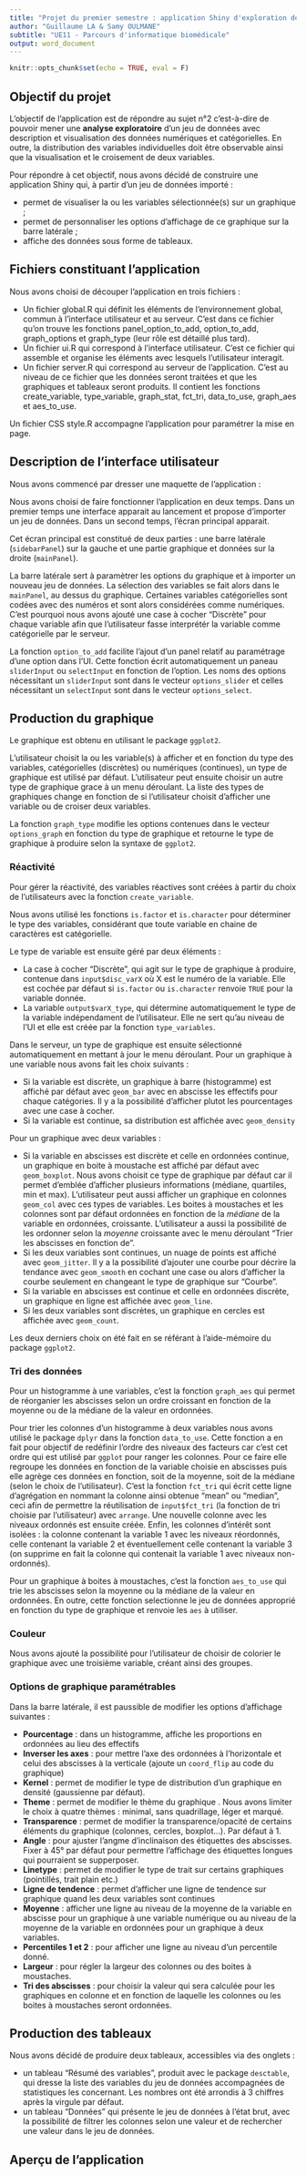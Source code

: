 ```yaml
---
title: "Projet du premier semestre : application Shiny d'exploration de données"
author: "Guillaume LA & Samy OULMANE"
subtitle: "UE11 - Parcours d'informatique biomédicale"
output: word_document
---
```


```r
knitr::opts_chunk$set(echo = TRUE, eval = F)
```

## Objectif du projet

L'objectif de l'application est de répondre au sujet n°2 c'est-à-dire de pouvoir mener une **analyse exploratoire** d'un jeu de données avec description et visualisation des données numériques et catégorielles. En outre, la distribution des variables individuelles doit être observable ainsi que la visualisation et le croisement de deux variables.

Pour répondre à cet objectif, nous avons décidé de construire une application Shiny qui, à partir d'un jeu de données importé :

- permet de visualiser la ou les variables sélectionnée(s) sur un graphique ;
- permet de personnaliser les options d'affichage de ce graphique sur la barre latérale ;
- affiche des données sous forme de tableaux.

## Fichiers constituant l’application

Nous avons choisi de découper l’application en trois fichiers :

- Un fichier global.R qui définit les éléments de l’environnement global, commun à l’interface utilisateur et au serveur. C’est dans ce fichier qu’on trouve les fonctions panel_option_to_add, option_to_add, graph_options et graph_type (leur rôle est détaillé plus tard).
- Un fichier ui.R qui correspond à l’interface utilisateur. C’est ce fichier qui assemble et organise les éléments avec lesquels l’utilisateur interagit.
- Un fichier server.R qui correspond au serveur de l’application. C’est au niveau de ce fichier que les données seront traitées et que les graphiques et tableaux seront produits. Il contient les fonctions create_variable, type_variable, graph_stat, fct_tri, data_to_use, graph_aes et aes_to_use.

Un fichier CSS style.R accompagne l’application pour paramétrer la mise en page.

## Description de l'interface utilisateur

Nous avons commencé par dresser une maquette de l'application :



Nous avons choisi de faire fonctionner l'application en deux temps. Dans un premier temps une interface apparait au lancement et propose d'importer un jeu de données. Dans un second temps, l'écran principal apparait.

Cet écran principal est constitué de deux parties : une barre latérale (`sidebarPanel`) sur la gauche et une partie graphique et données sur la droite (`mainPanel`). 

La barre latérale sert à paramètrer les options du graphique et à importer un nouveau jeu de données. La sélection des variables se fait alors dans le `mainPanel`, au dessus du graphique. Certaines variables catégorielles sont codées avec des numéros et sont alors considérées comme numériques. C'est pourquoi nous avons ajouté une case à cocher "Discrète" pour chaque variable afin que l'utilisateur fasse interprétér la variable comme catégorielle par le serveur.

La fonction `option_to_add` facilite l'ajout d'un panel relatif au paramétrage d'une option dans l'UI. Cette fonction écrit automatiquement un paneau `sliderInput` ou `selectInput` en fonction de l'option. Les noms des options nécessitant un `sliderInput` sont dans le vecteur `options_slider` et celles nécessitant un `selectInput` sont dans le vecteur `options_select`. 

## Production du graphique

Le graphique est obtenu en utilisant le package `ggplot2`.

L'utilisateur choisit la ou les variable(s) à afficher et en fonction du type des variables, catégorielles (discrètes) ou numériques (continues), un type de graphique est utilisé par défaut. L'utilisateur peut ensuite choisir un autre type de graphique grace à un menu déroulant. La liste des types de graphiques change en fonction de si l'utilisateur choisit d'afficher une variable ou de croiser deux variables.

La fonction `graph_type` modifie les options contenues dans le vecteur `options_graph` en fonction du type de graphique et retourne le type de graphique à produire selon la syntaxe de `ggplot2`.

### Réactivité

Pour gérer la réactivité, des variables réactives sont créées à partir du choix de l'utilisateurs avec la fonction `create_variable`.

Nous avons utilisé les fonctions `is.factor` et `is.character` pour déterminer le type des variables, considérant que toute variable en chaine de caractères est catégorielle.

Le type de variable est ensuite géré par deux éléments :

- La case à cocher "Discrète", qui agit sur le type de graphique à produire, contenue dans `input$disc_varX` où X est le numéro de la variable. Elle est cochée par défaut si `is.factor` ou `is.character` renvoie `TRUE` pour la variable donnée.
- La variable `output$varX_type`, qui détermine automatiquement le type de la variable indépendament de l'utilisateur. Elle ne sert qu'au niveau de l'UI et elle est créée par la fonction `type_variables`.

Dans le serveur, un type de graphique est ensuite sélectionné automatiquement en mettant à jour le menu déroulant. Pour un graphique à une variable nous avons fait les choix suivants :

- Si la variable est discrète, un graphique à barre (histogramme) est affiché par défaut avec `geom_bar` avec en abscisse les effectifs pour chaque catégories. Il y a la possibilité d'afficher plutot les pourcentages avec une case à cocher.
- Si la variable est continue, sa distribution est affichée avec `geom_density`

Pour un graphique avec deux variables : 

- Si la variable en abscisses est discrète et celle en ordonnées continue, un graphique en boite à moustache est affiché par défaut avec `geom_boxplot`. Nous avons choisit ce type de graphique par défaut car il permet d'emblée d'afficher plusieurs informations (médiane, quartiles, min et max). L'utilisateur peut aussi afficher un graphique en colonnes `geom_col` avec ces types de variables. Les boites à moustaches et les colonnes sont par défaut ordonnées en fonction de la *médiane* de la variable en ordonnées, croissante. L'utilisateur a aussi la possibilité de les ordonner selon la *moyenne* croissante avec le menu déroulant "Trier les abscisses en fonction de".
- Si les deux variables sont continues, un nuage de points est affiché avec `geom_jitter`. Il y a la possibilité d'ajouter une courbe pour décrire la tendance avec `geom_smooth` en cochant une case ou alors d'afficher la courbe seulement en changeant le type de graphique sur "Courbe".
- Si la variable en abscisses est continue et celle en ordonnées discrète, un graphique en ligne est affichée avec `geom_line`.
- Si les deux variables sont discrètes, un graphique en cercles est affichée avec `geom_count`.

Les deux derniers choix on été fait en se référant à l'aide-mémoire du package `ggplot2`.

### Tri des données

Pour un histogramme à une variables, c'est la fonction `graph_aes` qui permet de réorganier les abscisses selon un ordre croissant en fonction de la moyenne ou de la médiane de la valeur en ordonnées.

Pour trier les colonnes d'un histogramme à deux variables nous avons utilisé le package `dplyr` dans la fonction `data_to_use`. Cette fonction a en fait pour objectif de redéfinir l'ordre des niveaux des facteurs car c'est cet ordre qui est utilisé par `ggplot` pour ranger les colonnes. Pour ce faire elle regroupe les données en fonction de la variable choisie en abscisses puis elle agrège ces données en fonction, soit de la moyenne, soit de la médiane (selon le choix de l'utilisateur). C'est la fonction `fct_tri` qui écrit cette ligne d'agrégation en nommant la colonne ainsi obtenue "mean" ou "median", ceci afin de permettre la réutilisation de `input$fct_tri` (la fonction de tri choisie par l'utilisateur) avec `arrange`. Une nouvelle colonne avec les niveaux ordonnés est ensuite créée. Enfin, les colonnes d'intérêt sont isolées : la colonne contenant la variable 1 avec les niveaux réordonnés, celle contenant la variable 2 et éventuellement celle contenant la variable 3 (on supprime en fait la colonne qui contenait la variable 1 avec niveaux non-ordonnés).

Pour un graphique à boites à moustaches, c'est la fonction `aes_to_use` qui trie les abscisses selon la moyenne ou la médiane de la valeur en ordonnées. En outre, cette fonction selectionne le jeu de données approprié en fonction du type de graphique et renvoie les `aes` à utiliser.

### Couleur

Nous avons ajouté la possibilité pour l'utilisateur de choisir de colorier le graphique avec une troisième variable, créant ainsi des groupes.

### Options de graphique paramétrables

Dans la barre latérale, il est paussible de modifier les options d'affichage suivantes :

- **Pourcentage** : dans un histogramme, affiche les proportions en ordonnées au lieu des effectifs
- **Inverser les axes** : pour mettre l'axe des ordonnées à l'horizontale et celui des abscisses à la verticale (ajoute un `coord_flip` au code du graphique)
- **Kernel** : permet de modifier le type de distribution d'un graphique en densité (gaussienne par défaut).
- **Theme** : permet de modifier le thème du graphique . Nous avons limiter le choix à quatre thèmes : minimal, sans quadrillage, léger et marqué.
- **Transparence** : permet de modifier la transparence/opacité de certains éléments du graphique (colonnes, cercles, boxplot...). Par défaut à 1.
- **Angle** : pour ajuster l'angme d'inclinaison des étiquettes des abscisses. Fixer à 45° par défaut pour permettre l'affichage des étiquettes longues qui pourraient se supperposer.
- **Linetype** : permet de modifier le type de trait sur certains graphiques (pointillés, trait plain etc.)
- **Ligne de tendence** : permet d'afficher une ligne de tendence sur graphique quand les deux variables sont continues
- **Moyenne** : afficher une ligne au niveau de la moyenne de la variable en abscisse pour un graphique à une variable numérique ou au niveau de la moyenne de la variable en ordonnées pour un graphique à deux variables.
- **Percentiles 1 et 2** : pour afficher une ligne au niveau d'un percentile donné.
- **Largeur** : pour régler la largeur des colonnes ou des boites à moustaches.
- **Tri des abscisses** : pour choisir la valeur qui sera calculée pour les graphiques en colonne et en fonction de laquelle les colonnes ou les boites à moustaches seront ordonnées.

## Production des tableaux

Nous avons décidé de produire deux tableaux, accessibles via des onglets :

- un tableau "Résumé des variables", produit avec le package `desctable`, qui dresse la liste des variables du jeu de données accompagnées de statistiques les concernant. Les nombres ont été arrondis à 3 chiffres après la virgule par défaut.
- un tableau "Données" qui présente le jeu de données à l'état brut, avec la possibilité de filtrer les colonnes selon une valeur et de rechercher une valeur dans le jeu de données.

## Aperçu de l'application


